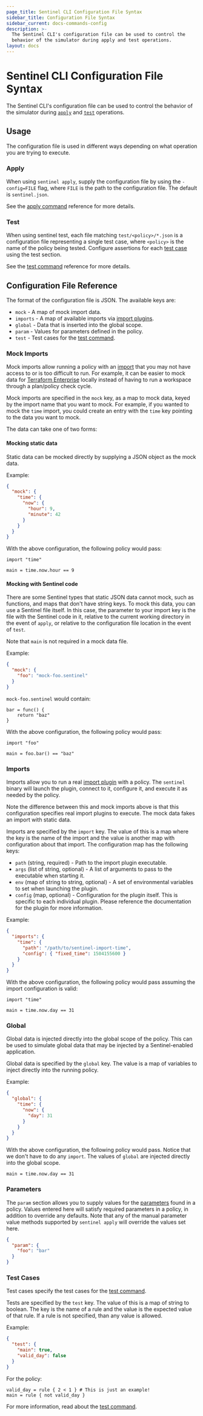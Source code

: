 ```yaml
---
page_title: Sentinel CLI Configuration File Syntax
sidebar_title: Configuration File Syntax
sidebar_current: docs-commands-config
description: >-
  The Sentinel CLI's configuration file can be used to control the
  behavior of the simulator during apply and test operations.
layout: docs
---
```


# Sentinel CLI Configuration File Syntax

The Sentinel CLI's configuration file can be used to control the behavior
of the simulator during [`apply`](/sentinel/commands/apply) and
[`test`](/sentinel/commands/test) operations.

## Usage

The configuration file is used in different ways depending on what operation you
are trying to execute.

### Apply

When using `sentinel apply`, supply the configuration file by using the
`-config=FILE` flag, where `FILE` is the path to the configuration file. The
default is `sentinel.json`.

See the [apply command](/sentinel/commands/apply) reference for more
details.

### Test

When using sentinel test, each file matching `test/<policy>/*.json` is a
configuration file representing a single test case, where `<policy>` is the name
of the policy being tested. Configure assertions for each [test
case](#test-cases) using the test section.

See the [test command](/sentinel/commands/test) reference for more details.

## Configuration File Reference

The format of the configuration file is JSON. The available keys are:

- `mock` - A map of mock import data.
- `imports` - A map of available imports via [import plugins](/sentinel/extending).
- `global` - Data that is inserted into the global scope.
- `param` - Values for parameters defined in the policy.
- `test` - Test cases for the [test command](/sentinel/command/test).

### Mock Imports

Mock imports allow running a policy with an
[import](/sentinel/concept/import) that you may not have access to or is
too difficult to run. For example, it can be easier to mock data for [Terraform
Enterprise](https://www.terraform.io/docs/enterprise/sentinel/index.html)
locally instead of having to run a workspace through a plan/policy check cycle.

Mock imports are specified in the `mock` key, as a map to mock data, keyed by
the import name that you want to mock. For example, if you wanted to mock the
`time` import, you could create an entry with the `time` key pointing to the
data you want to mock.

The data can take one of two forms:

#### Mocking static data

Static data can be mocked directly by supplying a JSON object as the mock data.

Example:

```json
{
  "mock": {
    "time": {
      "now": {
        "hour": 9,
        "minute": 42
      }
    }
  }
}
```

With the above configuration, the following policy would pass:

```sentinel
import "time"

main = time.now.hour == 9
```

#### Mocking with Sentinel code

There are some Sentinel types that static JSON data cannot mock, such as
functions, and maps that don't have string keys. To mock this data, you can use
a Sentinel file itself. In this case, the parameter to your import key is the
file with the Sentinel code in it, relative to the current working directory in
the event of `apply`, or relative to the configuration file location in the
event of `test`.

Note that `main` is not required in a mock data file.

Example:

```json
{
  "mock": {
    "foo": "mock-foo.sentinel"
  }
}
```

`mock-foo.sentinel` would contain:

```sentinel
bar = func() {
	return "baz"
}
```

With the above configuration, the following policy would pass:

```sentinel
import "foo"

main = foo.bar() == "baz"
```

### Imports

Imports allow you to run a real [import plugin](/sentinel/extending)
with a policy. The `sentinel` binary will launch the plugin, connect to it,
configure it, and execute it as needed by the policy.

Note the difference between this and mock imports above is that this
configuration specifies real import plugins to execute. The mock data
fakes an import with static data.

Imports are specified by the `import` key. The value of this is a map
where the key is the name of the import and the value is another map with
configuration about that import. The configuration map has the following keys:

- `path` (string, required) - Path to the import plugin executable.
- `args` (list of string, optional) - A list of arguments to pass to the
  executable when starting it.
- `env` (map of string to string, optional) - A set of environmental variables
  to set when launching the plugin.
- `config` (map, optional) - Configuration for the plugin itself. This is
  specific to each individual plugin. Please reference the documentation for
  the plugin for more information.

Example:

```json
{
  "imports": {
    "time": {
      "path": "/path/to/sentinel-import-time",
      "config": { "fixed_time": 1504155600 }
    }
  }
}
```

With the above configuration, the following policy would pass assuming
the import configuration is valid:

```sentinel
import "time"

main = time.now.day == 31
```

### Global

Global data is injected directly into the global scope of the policy.
This can be used to simulate global data that may be injected by a
Sentinel-enabled application.

Global data is specified by the `global` key. The value is a map of
variables to inject directly into the running policy.

Example:

```json
{
  "global": {
    "time": {
      "now": {
        "day": 31
      }
    }
  }
}
```

With the above configuration, the following policy would pass. Notice
that we don't have to do any `import`. The values of `global` are
injected directly into the global scope.

```sentinel
main = time.now.day == 31
```

### Parameters

The `param` section allows you to supply values for the
[parameters](/sentinel/language/parameters) found in a policy. Values
entered here will satisfy required parameters in a policy, in addition to
override any defaults. Note that any of the manual parameter value methods
supported by `sentinel apply` will override the values set here.

```json
{
  "param": {
    "foo": "bar"
  }
}
```

### Test Cases

Test cases specify the test cases for the [test command](/sentinel/commands/test).

Tests are specified by the `test` key. The value of this is a map of
string to boolean. The key is the name of a rule and the value is the
expected value of that rule. If a rule is not specified, than any value is
allowed.

Example:

```json
{
  "test": {
    "main": true,
    "valid_day": false
  }
}
```

For the policy:

```sentinel
valid_day = rule { 2 < 1 } # This is just an example!
main = rule { not valid_day }
```

For more information, read about the [test command](/sentinel/commands/test).
